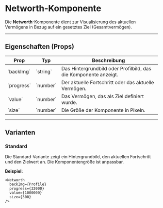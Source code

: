 
<Meta of={NetworthStories} />

# Networth-Komponente

Die **Networth**-Komponente dient zur Visualisierung des aktuellen Vermögens in Bezug auf ein gesetztes Ziel (Gesamtvermögen). 

---

## Eigenschaften (Props)

<table style={{ width: '100%', borderCollapse: 'collapse', marginTop: '16px' }}>
  <thead>
    <tr>
      <th style={{ textAlign: 'left', padding: '8px', borderBottom: '2px solid #ddd' }}>Prop</th>
      <th style={{ textAlign: 'left', padding: '8px', borderBottom: '2px solid #ddd' }}>Typ</th>
      <th style={{ textAlign: 'left', padding: '8px', borderBottom: '2px solid #ddd' }}>Beschreibung</th>
    </tr>
  </thead>
  <tbody>
    <tr>
      <td style={{ padding: '8px', borderBottom: '1px solid #ddd' }}>`backImg`</td>
      <td style={{ padding: '8px', borderBottom: '1px solid #ddd' }}>`string`</td>
      <td style={{ padding: '8px', borderBottom: '1px solid #ddd' }}>Das Hintergrundbild oder Profilbild, das die Komponente anzeigt.</td>
    </tr>
    <tr>
      <td style={{ padding: '8px', borderBottom: '1px solid #ddd' }}>`progress`</td>
      <td style={{ padding: '8px', borderBottom: '1px solid #ddd' }}>`number`</td>
      <td style={{ padding: '8px', borderBottom: '1px solid #ddd' }}>Der aktuelle Fortschritt oder das aktuelle Vermögen.</td>
    </tr>
    <tr>
      <td style={{ padding: '8px', borderBottom: '1px solid #ddd' }}>`value`</td>
      <td style={{ padding: '8px', borderBottom: '1px solid #ddd' }}>`number`</td>
      <td style={{ padding: '8px', borderBottom: '1px solid #ddd' }}>Das Vermögen, das als Ziel definiert wurde.</td>
    </tr>
    <tr>
      <td style={{ padding: '8px', borderBottom: '1px solid #ddd' }}>`size`</td>
      <td style={{ padding: '8px', borderBottom: '1px solid #ddd' }}>`number`</td>
      <td style={{ padding: '8px', borderBottom: '1px solid #ddd' }}>Die Größe der Komponente in Pixeln.</td>
    </tr>
  </tbody>
</table>

---

## Varianten

### Standard

Die Standard-Variante zeigt ein Hintergrundbild, den aktuellen Fortschritt und den Zielwert an. Die Komponentengröße ist anpassbar.

<Canvas of={NetworthStories._Networth} />

**Beispiel:**
```tsx
<Networth
  backImg={Profile}
  progress={32000}
  value={1000000}
  size={300}
/>
